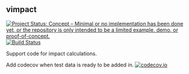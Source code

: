 ## vimpact

<!-- badges: start -->
[![Project Status: Concept – Minimal or no implementation has been done yet, or the repository is only intended to be a limited example, demo, or proof-of-concept.](https://www.repostatus.org/badges/latest/concept.svg)](https://www.repostatus.org/#concept)
[![Build Status](https://travis-ci.com/vimc/vimpact.svg?branch=master)](https://travis-ci.com/vimc/vimpact)
<!-- badges: end -->

Support code for impact calculations.

Add codecov when test data is ready to be added in.
[![codecov.io](https://codecov.io/github/vimc/vimpact/coverage.svg?branch=master)](https://codecov.io/github/vimc/vimpact?branch=master)
